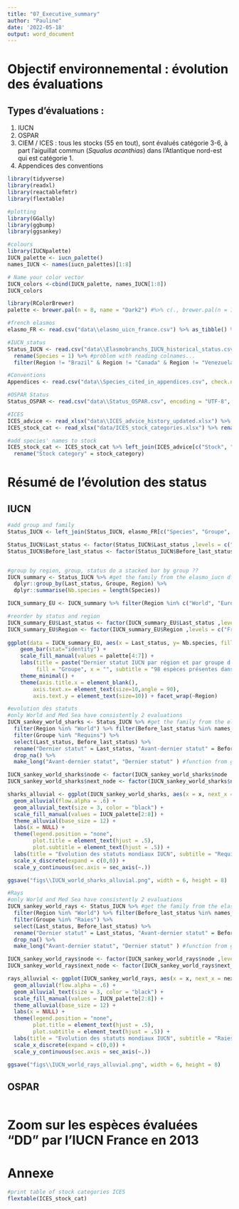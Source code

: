 ```yaml
---
title: "07_Executive_summary"
author: "Pauline"
date: '2022-05-18'
output: word_document
---
```


# Objectif environnemental : évolution des évaluations
## Types d'évaluations :
1. IUCN  
2. OSPAR  
3. CIEM / ICES : tous les stocks (55 en tout), sont évalués catégorie 3-6, à part l'aiguillat commun (*Squalus acanthias*) dans l'Atlantique nord-est  qui est catégorie 1.
4. Appendices des conventions

```r
library(tidyverse)
library(readxl)
library(reactablefmtr)
library(flextable)

#plotting
library(GGally)
library(ggbump)
library(ggsankey)

#colours
library(IUCNpalette)
IUCN_palette <- iucn_palette()
names_IUCN <- names(iucn_palettes)[1:8]

# Name your color vector
IUCN_colors <-cbind(IUCN_palette, names_IUCN[1:8])
IUCN_colors

library(RColorBrewer)
palette <- brewer.pal(n = 8, name = "Dark2") #%>% c(., brewer.pal(n = 12, name = "Paired")) %>% c(., brewer.pal(n = 8, name = "Set2"))

```

```r
#french elasmos
elasmo_FR <- read.csv("data\\elasmo_uicn_france.csv") %>% as_tibble() %>% rename(Species = 'Species')

#IUCN_status
Status_IUCN <- read.csv("data\\Elasmobranchs_IUCN_historical_status.csv", encoding = "UTF-8", check.names = F) %>% 
  rename(Species = 1) %>% #problem with reading colnames...
  filter(Region != "Brazil" & Region != "Canada" & Region != "Venezuela") #remove far away countries

#Conventions
Appendices <- read.csv("data\\Species_cited_in_appendices.csv", check.names = F)

#OSPAR Status
Status_OSPAR <- read.csv("data\\Status_OSPAR.csv", encoding = "UTF-8", check.names = F) #to have symbols

#ICES
ICES_advice <- read_xlsx("data\\ICES_advice_history_updated.xlsx") %>% rename(Species = 'Species')
ICES_stock_cat <- read_xlsx("data/ICES_stock_categories.xlsx") %>% rename(Stock = stock)

#add species' names to stock
ICES_stock_cat <- ICES_stock_cat %>% left_join(ICES_advice[c("Stock", "Species")],., by = "Stock") %>% unique() %>% #55 stocks evaluated
  rename("Stock category" = stock_category)
```

# Résumé de l'évolution des status
## IUCN
```r
#add group and family
Status_IUCN <- left_join(Status_IUCN, elasmo_FR[c("Species", "Groupe", "Family")], by = "Species") %>% relocate(c("Groupe", "Family"), .after = "Nom.commun")
```

```r
Status_IUCN$Last_status <- factor(Status_IUCN$Last_status ,levels = c("DD","LC", "NT", "VU", "EN", "CR"))
Status_IUCN$Before_last_status <- factor(Status_IUCN$Before_last_status ,levels = c("DD","LC", "NT", "VU", "EN", "CR"))


#group by region, group, status do a stacked bar by group ??
IUCN_summary <- Status_IUCN %>% #get the family from the elasmo_iucn df
  dplyr::group_by(Last_status, Groupe, Region) %>% 
  dplyr::summarise(Nb.species = length(Species))

IUCN_summary_EU <- IUCN_summary %>% filter(Region %in% c("World", "Europe", "Mediterranean Sea", "France"))

#reorder by status and region
IUCN_summary_EU$Last_status <- factor(IUCN_summary_EU$Last_status ,levels = c("DD","LC", "NT", "VU", "EN", "CR"))
IUCN_summary_EU$Region <- factor(IUCN_summary_EU$Region ,levels = c("France", "Mediterranean Sea", "Europe", "World"))
  
ggplot(data = IUCN_summary_EU, aes(x = Last_status, y= Nb.species, fill = as.factor(Groupe))) + 
    geom_bar(stat="identity") + 
    scale_fill_manual(values = palette[4:7]) +
    labs(title = paste("Dernier statut IUCN par région et par groupe d'espèces"), y = "Nombre d'espèces", 
         fill = "Groupe", x = "", subtitle = "98 espèces présentes dans les eaux françaises") +
    theme_minimal() +
    theme(axis.title.x = element_blank(),
        axis.text.x= element_text(size=10,angle = 90),
        axis.text.y = element_text(size=10)) + facet_wrap(~Region)
```

```r
#evolution des statuts
#only World and Med Sea have consistently 2 evaluations
IUCN_sankey_world_sharks <- Status_IUCN %>% #get the family from the elasmo_iucn df
  filter(Region %in% "World") %>% filter(Before_last_status %in% names_IUCN) %>%
  filter(Groupe %in% "Requins") %>%
  select(Last_status, Before_last_status) %>%
  rename("Dernier statut" = Last_status, "Avant-dernier statut" = Before_last_status) %>%
  drop_na() %>% 
  make_long("Avant-dernier statut", "Dernier statut" ) #function from ggsankey needed for plotting

IUCN_sankey_world_sharks$node <- factor(IUCN_sankey_world_sharks$node ,levels = c("DD","LC", "NT", "VU", "EN", "CR"))
IUCN_sankey_world_sharks$next_node <- factor(IUCN_sankey_world_sharks$next_node ,levels = c("DD","LC", "NT", "VU", "EN", "CR"))

sharks_alluvial <- ggplot(IUCN_sankey_world_sharks, aes(x = x, next_x = next_x, node = node, next_node = next_node, fill = factor(node), label = node)) +
  geom_alluvial(flow.alpha = .6) +
  geom_alluvial_text(size = 3, color = "black") +
  scale_fill_manual(values = IUCN_palette[2:8]) +
  theme_alluvial(base_size = 12) +
  labs(x = NULL) +
  theme(legend.position = "none",
        plot.title = element_text(hjust = .5),
        plot.subtitle = element_text(hjust = .5)) +
  labs(title = "Evolution des statuts mondiaux IUCN", subtitle = "Requins", x = "", y = "Nb. d'espèces évaluées") +
  scale_x_discrete(expand = c(0,0)) +
  scale_y_continuous(sec.axis = sec_axis(~.))

ggsave("figs\\IUCN_world_sharks_alluvial.png", width = 6, height = 8)

#Rays
#only World and Med Sea have consistently 2 evaluations
IUCN_sankey_world_rays <- Status_IUCN %>% #get the family from the elasmo_iucn df
  filter(Region %in% "World") %>% filter(Before_last_status %in% names_IUCN) %>%
  filter(Groupe %in% "Raies") %>%
  select(Last_status, Before_last_status) %>%
  rename("Dernier statut" = Last_status, "Avant-dernier statut" = Before_last_status) %>%
  drop_na() %>% 
  make_long("Avant-dernier statut", "Dernier statut" ) #function from ggsankey needed for plotting

IUCN_sankey_world_rays$node <- factor(IUCN_sankey_world_rays$node ,levels = c("DD","LC", "NT", "VU", "EN", "CR"))
IUCN_sankey_world_rays$next_node <- factor(IUCN_sankey_world_rays$next_node ,levels = c("DD","LC", "NT", "VU", "EN", "CR"))

rays_alluvial <- ggplot(IUCN_sankey_world_rays, aes(x = x, next_x = next_x, node = node, next_node = next_node, fill = factor(node), label = node)) +
  geom_alluvial(flow.alpha = .6) +
  geom_alluvial_text(size = 3, color = "black") +
  scale_fill_manual(values = IUCN_palette[2:8]) +
  theme_alluvial(base_size = 12) +
  labs(x = NULL) +
  theme(legend.position = "none",
        plot.title = element_text(hjust = .5),
        plot.subtitle = element_text(hjust = .5)) +
  labs(title = "Evolution des statuts mondiaux IUCN", subtitle = "Raies", y = "Nb. d'espèces évaluées", x = "") +
  scale_x_discrete(expand = c(0,0)) +
  scale_y_continuous(sec.axis = sec_axis(~.))

ggsave("figs\\IUCN_world_rays_alluvial.png", width = 6, height = 8)
```

## OSPAR
```r

```

# Zoom sur les espèces évaluées "DD" par l'IUCN France en 2013


# Annexe
```r
#print table of stock categories ICES
flextable(ICES_stock_cat)
```
